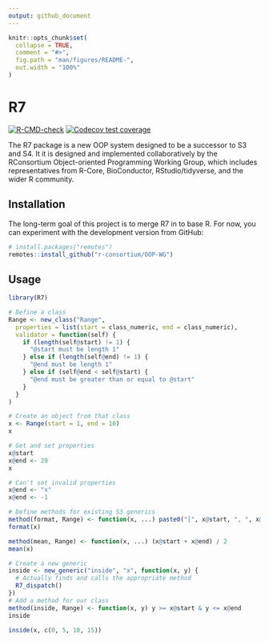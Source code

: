 ```yaml
---
output: github_document
---
```


<!-- README.md is generated from README.Rmd. Please edit that file -->

```r
knitr::opts_chunk$set(
  collapse = TRUE,
  comment = "#>",
  fig.path = "man/figures/README-",
  out.width = "100%"
)
```

# R7

<!-- badges: start -->

[![R-CMD-check](https://github.com/RConsortium/OOP-WG/actions/workflows/R-CMD-check.yaml/badge.svg)](https://github.com/RConsortium/OOP-WG/actions/workflows/R-CMD-check.yaml) [![Codecov test coverage](https://codecov.io/gh/RConsortium/OOP-WG/branch/master/graph/badge.svg)](https://codecov.io/gh/RConsortium/OOP-WG?branch=master)

<!-- badges: end -->

The R7 package is a new OOP system designed to be a successor to S3 and S4.
It it is designed and implemented collaboratively by the RConsortium Object-oriented Programming Working Group, which includes representatives from R-Core, BioConductor, RStudio/tidyverse, and the wider R community.

## Installation

The long-term goal of this project is to merge R7 in to base R.
For now, you can experiment with the development version from GitHub:

```r
# install.packages("remotes")
remotes::install_github("r-consortium/OOP-WG")
```

## Usage

```r
library(R7)

# Define a class
Range <- new_class("Range",
  properties = list(start = class_numeric, end = class_numeric),
  validator = function(self) {
    if (length(self@start) != 1) {
      "@start must be length 1"
    } else if (length(self@end) != 1) {
      "@end must be length 1"
    } else if (self@end < self@start) {
      "@end must be greater than or equal to @start"
    }
  }
)

# Create an object from that class
x <- Range(start = 1, end = 10)
x

# Get and set properties
x@start
x@end <- 20
x

# Can't set invalid properties
x@end <- "x"
x@end <- -1

# Define methods for existing S3 generics
method(format, Range) <- function(x, ...) paste0("[", x@start, ", ", x@end, "]")
format(x)

method(mean, Range) <- function(x, ...) (x@start + x@end) / 2
mean(x)

# Create a new generic
inside <- new_generic("inside", "x", function(x, y) {
  # Actually finds and calls the appropriate method
  R7_dispatch()
})
# Add a method for our class
method(inside, Range) <- function(x, y) y >= x@start & y <= x@end
inside

inside(x, c(0, 5, 10, 15))
```
